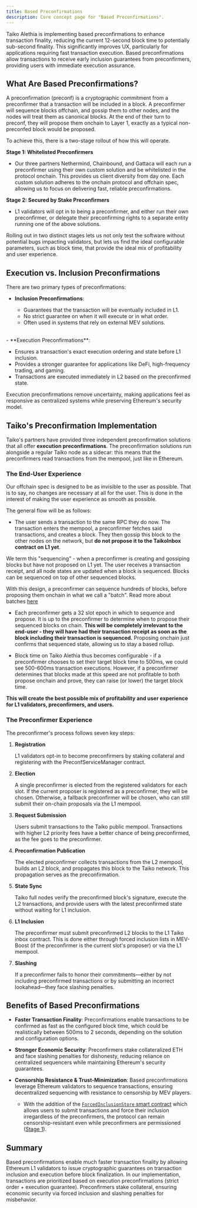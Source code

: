 ```yaml
---
title: Based Preconfirmations
description: Core concept page for "Based Preconfirmations".
---
```



Taiko Alethia is implementing based preconfirmations to enhance transaction finality, reducing the current 12-second block time to potentially sub-second finality. This significantly improves UX, particularly for applications requiring fast transaction execution. Based preconfirmations allow transactions to receive early inclusion guarantees from preconfirmers, providing users with immediate execution assurance.

## What Are Based Preconfirmations?

A preconfirmation (preconf) is a cryptographic commitment from a preconfirmer that a transaction will be included in a block. A preconfirmer will sequence blocks offchain, and gossip them to other nodes, and the nodes will treat them as canonical blocks. At the end of their turn to preconf, they will propose them onchain to Layer 1, exactly as a typical non-preconfed block would be proposed.

To achieve this, there is a two-stage rollout of how this will operate.

**Stage 1: Whitelisted Preconfirmers**

- Our three partners Nethermind, Chainbound, and Gattaca will each run a preconfirmer using their own custom solution and be whitelisted in the protocol onchain. This provides us client diversity from day one. Each custom solution adheres to the onchain protocol and offchain spec, allowing us to focus on delivering fast, reliable preconfirmations.

**Stage 2: Secured by Stake Preconfirmers**

- L1 validators will opt in to being a preconfirmer, and either run their own preconfirmer, or delegate their preconfirming rights to a separate entity running one of the above solutions.


Rolling out in two distinct stages lets us not only test the software without potential bugs impacting validators, but lets us find the ideal configurable parameters, such as block time, that provide the ideal mix of profitability and user experience.

## Execution vs. Inclusion Preconfirmations

There are two primary types of preconfirmations:

- **Inclusion Preconfirmations**:

  - Guarantees that the transaction will be eventually included in L1.
  - No strict guarantee on when it will execute or in what order.
  - Often used in systems that rely on external MEV solutions.
<br/>
- **Execution Preconfirmations**:

  - Ensures a transaction's exact execution ordering and state before L1 inclusion.
  - Provides a stronger guarantee for applications like DeFi, high-frequency trading, and gaming.
  - Transactions are executed immediately in L2 based on the preconfirmed state.

Execution preconfirmations remove uncertainty, making applications feel as responsive as centralized systems while preserving Ethereum's security model.

## Taiko's Preconfirmation Implementation

Taiko's partners have provided three independent preconfirmation solutions that all offer **execution preconfirmations**. The preconfirmation solutions run alongside a regular Taiko node as a sidecar: this means that the preconfirmers read transactions from the mempool, just like in Ethereum.

### The End-User Experience

Our offchain spec is designed to be as invisible to the user as possible. That is to say, no changes are necessary at all for the user. This is done in the interest of making the user experience as smooth as possible.

The general flow will be as follows:

- The user sends a transaction to the same RPC they do now. The transaction enters the mempool, a preconfirmer fetches said transactions, and creates a block. They then gossip this block to the other nodes on the network, but **do not propose it to the TaikoInbox contract on L1 yet**.

<Aside>
We term this "sequencing" - when a preconfirmer is creating and gossiping blocks but have not proposed on L1 yet. The user receives a transaction receipt, and all node states are updated when a block is sequenced. Blocks can be sequenced on top of other sequenced blocks.

With this design, a preconfirmer can sequence hundreds of blocks, before proposing them onchain in what we call a "batch". Read more about batches [here](/taiko-alethia-protocol/pacaya-fork/#batch-based-protocol)
</Aside>

- Each preconfirmer gets a 32 slot epoch in which to sequence and propose. It is up to the preconfirmer to determine when to propose their sequenced blocks on chain. **This will be completely irrelevant to the end-user - they will have had their transaction receipt as soon as the block including their transaction is sequenced.** Proposing onchain just confirms that sequenced state, allowing us to stay a based rollup.

- Block time on Taiko Alethia thus becomes configurable - if a preconfirmer chooses to set their target block time to 500ms, we could see 500-600ms transaction executions. However, if a preconfirmer determines that blocks made at this speed are not profitable to both propose onchain and prove, they can raise (or lower) the target block time.

**This will create the best possible mix of profitability and user experience for L1 validators, preconfirmers, and users.**

### The Preconfirmer Experience

The preconfirmer's process follows seven key steps:

1. **Registration**

    L1 validators opt-in to become preconfirmers by staking collateral and registering with the PreconfServiceManager contract.

2. **Election**

    A single preconfirmer is elected from the registered validators for each slot. If the current proposer is registered as a preconfirmer, they will be chosen. Otherwise, a fallback preconfirmer will be chosen, who can still submit their on-chain proposals via the L1 mempool.

3. **Request Submission**

    Users submit transactions to the Taiko public mempool. Transactions with higher L2 priority fees have a better chance of being preconfirmed, as the fee goes to the preconfirmer.

4. **Preconfirmation Publication**

    The elected preconfirmer collects transactions from the L2 mempool, builds an L2 block, and propagates this block to the Taiko network. This propagation serves as the preconfirmation.

5. **State Sync**

    Taiko full nodes verify the preconfirmed block's signature, execute the L2 transactions, and provide users with the latest preconfirmed state without waiting for L1 inclusion.

6. **L1 Inclusion**

    The preconfirmer must submit preconfirmed L2 blocks to the L1 Taiko inbox contract. This is done either through forced inclusion lists in MEV-Boost (if the preconfirmer is the current slot's proposer) or via the L1 mempool.

7. **Slashing**

    If a preconfirmer fails to honor their commitments—either by not including preconfirmed transactions or by submitting an incorrect lookahead—they face slashing penalties.

## Benefits of Based Preconfirmations

- **Faster Transaction Finality**: Preconfirmations enable transactions to be confirmed as fast as the configured block time, which could be realistically between 500ms to 2 seconds, depending on the solution and configuration options.

- **Stronger Economic Security**: Preconfirmers stake collateralized ETH and face slashing penalties for dishonesty, reducing reliance on centralized sequencers while maintaining Ethereum's security guarantees.

- **Censorship Resistance & Trust-Minimization**: Based preconfirmations leverage Ethereum validators to sequence transactions, ensuring decentralized sequencing with resistance to censorship by MEV players.

  - With the addition of the [`ForcedInclusionStore` smart contract](https://github.com/taikoxyz/taiko-mono/blob/taiko-alethia-protocol-v2.2.0/packages/protocol/contracts/layer1/forced-inclusion/ForcedInclusionStore.sol) which allows users to submit transactions and force their inclusion irregardless of the preconfirmers, the protocol can remain censorship-resistant even while preconfirmers are permissioned ([Stage 1](/taiko-alethia-protocol/protocol-design/based-preconfirmation/#what-are-based-preconfirmations)).

## Summary

Based preconfirmations enable much faster transaction finality by allowing Ethereum L1 validators to issue cryptographic guarantees on transaction inclusion and execution before block finalization. In our implementation, transactions are prioritized based on execution preconfirmations (strict order + execution guarantee). Preconfirmers stake collateral, ensuring economic security via forced inclusion and slashing penalties for misbehavior.
